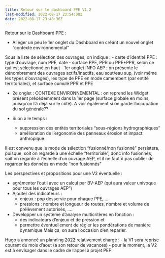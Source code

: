 ```yaml
---
title: Retour sur le dashboard PPE V1.2
last-modified: 2022-08-17 23:54:08Z
date: 2022-08-17 23:48:36Z
---
```



Retour sur le Dashboard PPE :

- Alléger un peu le 1er onglet du Dashboard en créant un nouvel onglet "contexte environnemental"

Sous la liste de sélection des ouvrages, on indique : 
    -	carte d'identité PPE : type d'ouvrage, num PPE, date 
    -	surface PPE, PPR ou PPE+PPR, selon ce qui est sélectionné en haut
    -	1er onglet INFO AEP : on présente le dénombrement des ouvrages actifs/inactifs, eau sout/eau sup, (voir même les types d'ouvrages), les type de PPE en mode camembert (par entité territoriales), et surface cumulé PPR et PPE

- 2e onglet : CONTEXE ENVIRONNEMENTAL : on reprend les Widget présent précédemment dans la 1er page (surface globale en moins, puisqu'on l'à déjà sur le côté). A voir également si on garde l'occupation du sol générale??

- Si on a le temps : 
    -	suppression des entités territoriales "sous-régions hydrographiques"
    -	amélioration de l'ergonomie des panneaux érosion et impact anthropique 

Il est convenu que le mode de sélection "fusionné/non fusionné" persistera, puisque, soit on regarde à une échelle "territoriale", donc info fusionnés, soit on regarde à l'échelle d'un ouvrage AEP, et il ne faut d pas oublier de regarder les données en mode "non fusionnés" 

Les perspectives et propositions pour une V2 éventuelle : 

- agrémenter l'outil avec un calcul par BV-AEP (qui aura valeur univoque pour tous les ouvrages AEP")
- Ajouter des indicateurs : 
    - enjeux : pop desservie pour chaque PPE, ...
    - pressions : nombre et longueur de routes, nombre et volume de prélèvement autorisés, ....
- Développer un système d'analyse multicritères en fonction : 
    - des indicateurs d'enjeux et de pression et 
    - permettre éventuellement de régler les pondérations de manière dynamique
    Mais ça, on aura l'occasion d'en reparler. 


Hugo a annoncé un planning 2022 relativement chargé : 
-	la V1 sera reprise courant du mois d'aout (a son retour de vacances) 
-	pour le moment, la V2 est à envisager dans le cadre de l'appel à projet PEP. 
